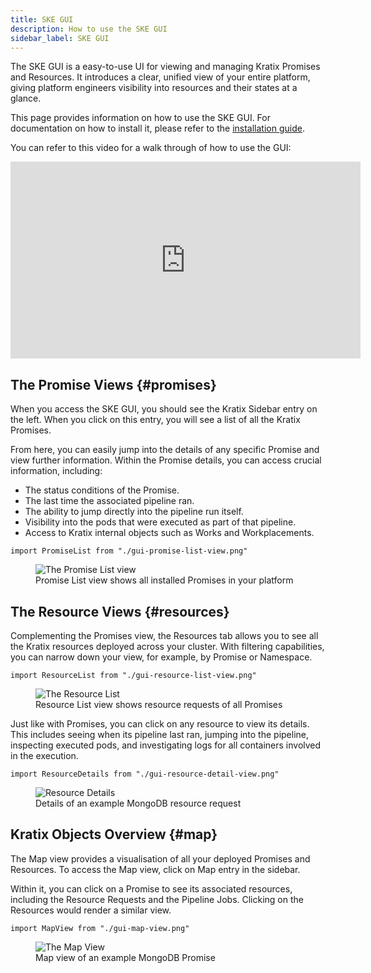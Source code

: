 ```yaml
---
title: SKE GUI
description: How to use the SKE GUI
sidebar_label: SKE GUI
---
```


The SKE GUI is a easy-to-use UI for viewing and managing Kratix Promises and Resources.
It introduces a clear, unified view of your entire platform, giving platform engineers visibility into resources and their states at a glance.

This page provides information on how to use the SKE GUI. For documentation on how to install it, please refer to the [installation guide](/ske/installing-ske/ske-gui).

You can refer to this video for a walk through of how to use the GUI:

<div style={{"text-align":"center"}}>
<iframe width="560" height="315" src="https://www.youtube.com/embed/lLxT0mKXgA8?si=Awm6FDzbUAPNZk6h" title="YouTube video player" frameborder="0" allow="accelerometer; autoplay; clipboard-write; encrypted-media; gyroscope; picture-in-picture; web-share" referrerpolicy="strict-origin-when-cross-origin" allowfullscreen></iframe>
</div>

## The Promise Views {#promises}

When you access the SKE GUI, you should see the Kratix Sidebar entry on the left. When you click on this entry, you will see a list of all the Kratix Promises.

From here, you can easily jump into the details of any specific Promise and view further information.
Within the Promise details, you can access crucial information, including:
* The status conditions of the Promise.
* The last time the associated pipeline ran.
* The ability to jump directly into the pipeline run itself.
* Visibility into the pods that were executed as part of that pipeline.
* Access to Kratix internal objects such as Works and Workplacements.

```mdx-code-block
import PromiseList from "./gui-promise-list-view.png"
```

<figure className="diagram">
  <img className="large" src={PromiseList} alt="The Promise List view" />

  <figcaption>Promise List view shows all installed Promises in your platform</figcaption>
</figure>


## The Resource Views {#resources}

Complementing the Promises view, the Resources tab allows you to see all the Kratix resources deployed across your cluster. With filtering capabilities, you can narrow down your view, for example, by Promise or Namespace.

```mdx-code-block
import ResourceList from "./gui-resource-list-view.png"
```

<figure className="diagram">
  <img className="large" src={ResourceList} alt="The Resource List" />

  <figcaption>Resource List view shows resource requests of all Promises</figcaption>
</figure>


Just like with Promises, you can click on any resource to view its details. This includes seeing when its pipeline last ran, jumping into the pipeline, inspecting executed pods, and investigating logs for all containers involved in the execution.

```mdx-code-block
import ResourceDetails from "./gui-resource-detail-view.png"
```

<figure className="diagram">
  <img className="large" src={ResourceDetails} alt="Resource Details" />

  <figcaption>Details of an example MongoDB resource request</figcaption>
</figure>

## Kratix Objects Overview {#map}

The Map view provides a visualisation of all your deployed Promises and Resources. To access the Map view, click on Map entry in the sidebar.

Within it, you can click on a Promise to see its associated resources, including the Resource Requests and the Pipeline Jobs. Clicking on the Resources would render a similar view.

```mdx-code-block
import MapView from "./gui-map-view.png"
```

<figure className="diagram">
  <img className="large" src={MapView} alt="The Map View" />

  <figcaption>Map view of an example MongoDB Promise</figcaption>
</figure>